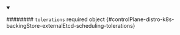 
<details className="config-field" data-expandable="false" open>
<summary>

######## `tolerations` <span className="config-field-required" data-required="false">required</span> <span className="config-field-type">object</span> <span className="config-field-default"></span> <span className="config-field-enum"></span> {#controlPlane-distro-k8s-backingStore-externalEtcd-scheduling-tolerations}



</summary>



</details>
